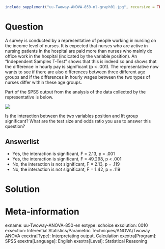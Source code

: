 ```r
include_supplement("uu-Twoway-ANOVA-850-nl-graph01.jpg", recursive = TRUE)
```
Question
========
A survey is conducted by a representative of people working in nursing on the income level of nurses. It is expected that nurses who are active in nursing patients in the hospital are paid more than nurses who mainly do office work in the hospital (indicated by the variable position). An "Independent Samples T-Test" shows that this is indeed so and shows that the difference in hourly pay is significant (p < .001). The representative now wants to see if there are also differences between three different age groups and if the differences in hourly wages between the two types of nurses differ within these age groups.

Part of the SPSS output from the analysis of the data collected by the representative is below. 

![](uu-Twoway-ANOVA-850-nl-graph01.jpg)

Is the interaction between the two variables position and lft group significant? What are the test size and odds ratio you use to answer this question?

Answerlist
----------
* Yes, the interaction is significant, F = 2.13, p = .001
* Yes, the interaction is significant, F = 49.298, p < .001
* No, the interaction is not significant, F = 2.13, p = .119
* No, the interaction is not significant, F = 1.42, p = .119


Solution
========

Meta-information
================
exname: uu-Twoway-ANOVA-850-en
extype: schoice
exsolution: 0010
exsection: Inferential Statistics/Parametric Techniques/ANOVA/Twoway ANOVA
exextra[Type]: Interpretating output, Calculation
exextra[Program]: SPSS
exextra[Language]: English
exextra[Level]: Statistical Reasoning
